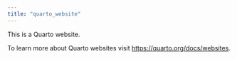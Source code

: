 ---
title: "quarto_website"
---

This is a Quarto website.

To learn more about Quarto websites visit <https://quarto.org/docs/websites>.
